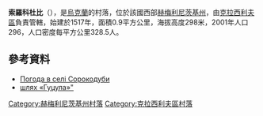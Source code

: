 {{coord|49|41|31|N|26|44|36|E|scale:100000|display=title}}

'''索羅科杜比'''（{{lang-uk|Сорокодуби}}），是[[烏克蘭|烏克蘭]]的村落，位於該國西部[[赫梅利尼茨基州|赫梅利尼茨基州]]，由[[克拉西利夫區|克拉西利夫區]]負責管轄，始建於1517年，面積0.9平方公里，海拔高度298米，2001年人口296，人口密度每平方公里328.5人。

==參考資料==
* [http://weather.in.ua/ua/hmel'nickaja/24553 Погода в селі Сорокодуби] {{Wayback|url=http://weather.in.ua/ua/hmel%27nickaja/24553 |date=20200919163224 }}
* [https://www.youtube.com/watch?v=3amWPff26xY=/"Останній шлях «Гуцула»"]

{{DEFAULTSORT:Сорокодуби}}
[[Category:赫梅利尼茨基州村落|Category:赫梅利尼茨基州村落]]
[[Category:克拉西利夫區村落|Category:克拉西利夫區村落]]


{{Khmelnytskyi-geo-stub}}